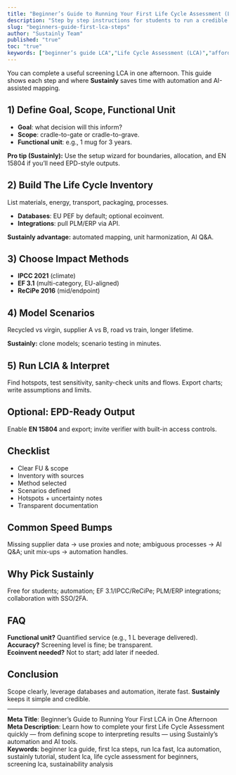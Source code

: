 ```yaml
---
title: "Beginner’s Guide to Running Your First Life Cycle Assessment (LCA)"
description: "Step by step instructions for students to run a credible Life Cycle Assessment with automation using Sustainly."
slug: "beginners-guide-first-lca-steps"
author: "Sustainly Team"
published: "true"
toc: "true"
keywords: ["beginner’s guide LCA","Life Cycle Assessment (LCA)","affordable LCA tools","automated tools","regulatory compliance","sustainable business"]
---
```


You can complete a useful screening LCA in one afternoon. This guide shows each step and where **Sustainly** saves time with automation and AI-assisted mapping.

## 1) Define Goal, Scope, Functional Unit

- **Goal**: what decision will this inform?
- **Scope**: cradle-to-gate or cradle-to-grave.
- **Functional unit**: e.g., 1 mug for 3 years.

**Pro tip (Sustainly):** Use the setup wizard for boundaries, allocation, and EN 15804 if you’ll need EPD-style outputs.

## 2) Build The Life Cycle Inventory

List materials, energy, transport, packaging, processes.

- **Databases**: EU PEF by default; optional ecoinvent.
- **Integrations**: pull PLM/ERP via API.

**Sustainly advantage:** automated mapping, unit harmonization, AI Q&A.

## 3) Choose Impact Methods

- **IPCC 2021** (climate)
- **EF 3.1** (multi-category, EU-aligned)
- **ReCiPe 2016** (mid/endpoint)

## 4) Model Scenarios

Recycled vs virgin, supplier A vs B, road vs train, longer lifetime.

**Sustainly:** clone models; scenario testing in minutes.

## 5) Run LCIA & Interpret

Find hotspots, test sensitivity, sanity-check units and flows. Export charts; write assumptions and limits.

## Optional: EPD-Ready Output

Enable **EN 15804** and export; invite verifier with built-in access controls.

## Checklist

- Clear FU & scope
- Inventory with sources
- Method selected
- Scenarios defined
- Hotspots + uncertainty notes
- Transparent documentation

## Common Speed Bumps

Missing supplier data → use proxies and note; ambiguous processes → AI Q&A; unit mix-ups → automation handles.

## Why Pick Sustainly

Free for students; automation; EF 3.1/IPCC/ReCiPe; PLM/ERP integrations; collaboration with SSO/2FA.

## FAQ

**Functional unit?** Quantified service (e.g., 1 L beverage delivered).\
**Accuracy?** Screening level is fine; be transparent.\
**Ecoinvent needed?** Not to start; add later if needed.

## Conclusion

Scope clearly, leverage databases and automation, iterate fast. **Sustainly** keeps it simple and credible.

---

**Meta Title**: Beginner’s Guide to Running Your First LCA in One Afternoon\
**Meta Description**: Learn how to complete your first Life Cycle Assessment quickly — from defining scope to interpreting results — using Sustainly’s automation and AI tools.\
**Keywords**: beginner lca guide, first lca steps, run lca fast, lca automation, sustainly tutorial, student lca, life cycle assessment for beginners, screening lca, sustainability analysis